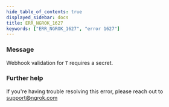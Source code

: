 ```yaml
---
hide_table_of_contents: true
displayed_sidebar: docs
title: ERR_NGROK_1627
keywords: ["ERR_NGROK_1627", "error 1627"]
---
```


### Message

Webhook validation for `T` requires a secret.

### Further help

If you're having trouble resolving this error, please reach out to [support@ngrok.com](mailto:support@ngrok.com?subject=Help%20with%20ERR_NGROK_1627)
